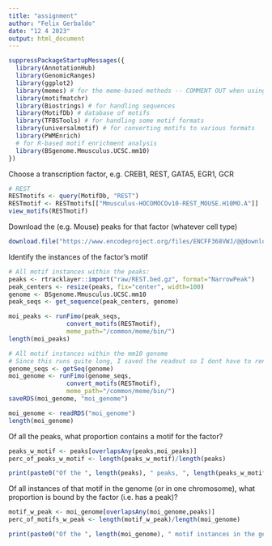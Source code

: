 ```yaml
---
title: "assignment"
author: "Felix Gerbaldo"
date: "12 4 2023"
output: html_document
---
```


```r
suppressPackageStartupMessages({
  library(AnnotationHub)
  library(GenomicRanges)
  library(ggplot2)
  library(memes) # for the meme-based methods -- COMMENT OUT when using alternatives
  library(motifmatchr)
  library(Biostrings) # for handling sequences
  library(MotifDb) # database of motifs
  library(TFBSTools) # for handling some motif formats
  library(universalmotif) # for converting motifs to various formats
  library(PWMEnrich)
  # for R-based motif enrichment analysis
  library(BSgenome.Mmusculus.UCSC.mm10)
})
```


Choose a transcription factor, e.g. CREB1, REST, GATA5, EGR1, GCR

```r
# REST
RESTmotifs <- query(MotifDb, "REST")
RESTmotif <- RESTmotifs[["Mmusculus-HOCOMOCOv10-REST_MOUSE.H10MO.A"]]
view_motifs(RESTmotif)
```

Download the (e.g. Mouse) peaks for that factor (whatever cell type)

```r
download.file("https://www.encodeproject.org/files/ENCFF368VWJ/@@download/ENCFF368VWJ.bed.gz", dest="raw/REST.bed.gz")
```

Identify the instances of the factor’s motif

```r
# All motif instances within the peaks:
peaks <- rtracklayer::import("raw/REST.bed.gz", format="NarrowPeak")
peak_centers <- resize(peaks, fix="center", width=100)
genome <- BSgenome.Mmusculus.UCSC.mm10
peak_seqs <- get_sequence(peak_centers, genome)

moi_peaks <- runFimo(peak_seqs, 
                convert_motifs(RESTmotif), 
                meme_path="/common/meme/bin/")
length(moi_peaks)
```


```r
# All motif instances within the mm10 genome
# Since this runs quite long, I saved the readout so I dont have to render it again.
genome_seqs <- getSeq(genome)
moi_genome <- runFimo(genome_seqs, 
                convert_motifs(RESTmotif), 
                meme_path="/common/meme/bin/")
saveRDS(moi_genome, "moi_genome")
```


```r
moi_genome <- readRDS("moi_genome")
length(moi_genome)
```

Of all the peaks, what proportion contains a motif for the factor?

```r
peaks_w_motif <- peaks[overlapsAny(peaks,moi_peaks)]
perc_of_peaks_w_motif <- length(peaks_w_motif)/length(peaks)

print(paste0("Of the ", length(peaks), " peaks, ", length(peaks_w_motif), " (", round(perc_of_peaks_w_motif*100, 2), "%) contain a motif"))
```

Of all instances of that motif in the genome (or in one chromosome), what proportion is bound
by the factor (i.e. has a peak)?

```r
motif_w_peak <- moi_genome[overlapsAny(moi_genome,peaks)]
perc_of_motifs_w_peak <- length(motif_w_peak)/length(moi_genome)

print(paste0("Of the ", length(moi_genome), " motif instances in the genome, ", length(motif_w_peak), " (", round(perc_of_motifs_w_peak*100, 2), "%) overlap a peak"))
```

